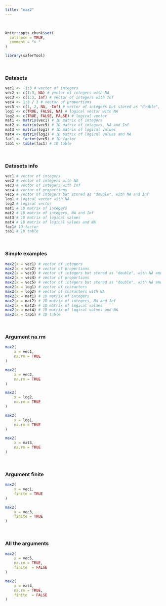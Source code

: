 ---
title: "max2"
---
<br>
```{r, include = FALSE}
knitr::opts_chunk$set(
  collapse = TRUE,
  comment = "> "
)
```

```{r setup}
library(saferTool)
```
<br>

### Datasets

```{r}
vec1 <- -1:3 # vector of integers
vec2 <- c(1:3, NA) # vector of integers with NA
vec3 <- c(1:3, Inf) # vector of integers with Inf
vec4 <- 1:3 / 3 # vector of proportions
vec5 <- c(1, 2, NA, -Inf) # vector of integers but stored as "double", with NA and Inf
log1 <- c(TRUE, FALSE, NA) # logical vector with NA
log2 <- c(TRUE, FALSE, FALSE) # logical vector                    
mat1 <- matrix(vec1) # 1D matrix of integers
mat2 <- matrix(vec5) # 1D matrix of integers, NA and Inf
mat3 <- matrix(log1) # 1D matrix of logical values
mat4 <- matrix(log2) # 1D matrix of logical values and NA
fac1 <- factor(vec5) # 1D factor
tab1 <- table(fac1) # 1D table
```
<br>

### Datasets info

```{r}
vec1 # vector of integers
vec2 # vector of integers with NA
vec3 # vector of integers with Inf
vec4 # vector of proportions
vec5 # vector of integers but stored as "double", with NA and Inf
log1 # logical vector with NA
log2 # logical vector                    
mat1 # 1D matrix of integers
mat2 # 1D matrix of integers, NA and Inf
mat3 # 1D matrix of logical values
mat4 # 1D matrix of logical values and NA
fac1# 1D factor
tab1 # 1D table
```
<br>

### Simple examples

```{r}
max2(x = vec1) # vector of integers
max2(x = vec2) # vector of proportions
max2(x = vec3) # vector of integers but stored as "double", with NA and Inf
max2(x = vec4) # vector of proportions
max2(x = vec5) # vector of integers but stored as "double", with NA and Inf
max2(x = log1) # vector of characters
max2(x = log2) # vector of characters with NA
max2(x = mat1) # 1D matrix of integers
max2(x = mat2) # 1D matrix of integers, NA and Inf
max2(x = mat3) # 1D matrix of logical values
max2(x = mat4) # 1D matrix of logical values and NA
max2(x = tab1) # 1D table
```
<br>

### Argument na.rm
```{r}
max2(
    x = vec1, 
    na.rm = TRUE
)

max2(
    x = vec2, 
    na.rm = TRUE
)

max2(
    x = log2, 
    na.rm = TRUE
)

max2(
    x = log1, 
    na.rm = TRUE
)

max2(
    x = mat3, 
    na.rm = TRUE
)
```
<br>

### Argument finite
```{r}
max2(
    x = vec1,
    finite = TRUE
)

max2(
    x = vec3,
    finite = TRUE
)
```
<br>

### All the arguments
```{r}
max2(
    x = vec5,
    na.rm = TRUE,
    finite  = FALSE
)

max2(
    x = mat4,
    na.rm = TRUE,
    finite  = FALSE
)
```
